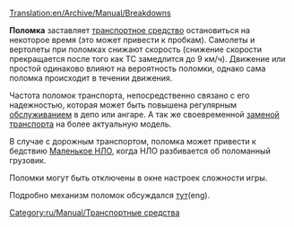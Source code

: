 [[Translation:en/Archive/Manual/Breakdowns]]


'''Поломка''' заставляет [[ru/Manual/Транспорт|транспортное средство]] остановиться на некоторое время (это может привести к пробкам). Самолеты и вертолеты при поломках снижают скорость (снижение скорости прекращается после того как ТС замедлится до 9 км/ч). Движение или простой одинаково влияют на вероятность поломки, однако сама поломка происходит в течении движения.

Частота поломок транспорта, непосредственно связано с его надежностью, которая может быть повышена регулярным [[ru/Manual/Обслуживание|обслуживанием]] в депо или ангаре. А так же своевременной [[ru/Manual/Замена транспорта|заменой транспорта]] на более актуальную модель. 

В случае с дорожным транспортом, поломка может привести к бедствию [[ru/Manual/Бедствия#malenkoe-nlo|Маленькое НЛО]], когда НЛО разбивается об поломанный грузовик.

Поломки могут быть отключены в окне настроек сложности игры. 

Подробно механизм поломок обсуждался [http://www.tt-forums.net/viewtopic.php?t=53283 тут](eng).

[[Category:ru/Manual/Транспортные средства]]